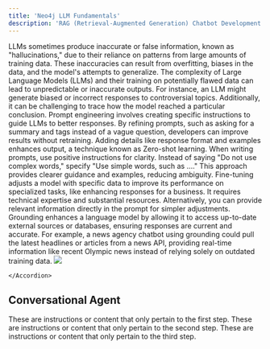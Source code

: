 ```yaml
---
title: 'Neo4j LLM Fundamentals'
description: 'RAG (Retrieval-Augmented Generation) Chatbot Development'
---
```


<AccordionGroup>
<Accordion title="Avoiding Hallucination" icon="alien-8bit">
<Warning>LLMs sometimes produce inaccurate or false information, known as "hallucinations," due to their reliance on patterns from large amounts of training data. These inaccuracies can result from overfitting, biases in the data, and the model's attempts to generalize.</Warning>
 <Warning>The complexity of Large Language Models (LLMs) and their training on potentially flawed data can lead to unpredictable or inaccurate outputs. For instance, an LLM might generate biased or incorrect responses to controversial topics. Additionally, it can be challenging to trace how the model reached a particular conclusion.</Warning>
 </Accordion>
 <Accordion title="Prompt Engineering" icon="alien-8bit">
 <Warning>Prompt engineering involves creating specific instructions to guide LLMs to better responses. By refining prompts, such as asking for a summary and tags instead of a vague question, developers can improve results without retraining. Adding details like response format and examples enhances output, a technique known as Zero-shot learning.</Warning>
 <Warning>When writing prompts, use positive instructions for clarity. Instead of saying "Do not use complex words," specify "Use simple words, such as …​." This approach provides clearer guidance and examples, reducing ambiguity.</Warning>
  </Accordion>
  <Accordion title="Fine-Tuning" icon="alien-8bit">
  <Warning>Fine-tuning adjusts a model with specific data to improve its performance on specialized tasks, like enhancing responses for a business. It requires technical expertise and substantial resources. Alternatively, you can provide relevant information directly in the prompt for simpler adjustments.</Warning>
  </Accordion>
  <Accordion title="Grounding" icon="alien-8bit">
  <Warning>Grounding enhances a language model by allowing it to access up-to-date external sources or databases, ensuring responses are current and accurate. For example, a news agency chatbot using grounding could pull the latest headlines or articles from a news API, providing real-time information like recent Olympic news instead of relying solely on outdated training data.</Warning>
  <Frame caption="Articles from a news API, providing real-time information like recent Olympic news">
  <img src="/images/llm-news-agency.svg" />
</Frame>

    </Accordion>
</AccordionGroup>



## Conversational Agent
<Steps>
  <Step title="First Step">
    These are instructions or content that only pertain to the first step.
  </Step>
  <Step title="Second Step">
    These are instructions or content that only pertain to the second step.
  </Step>
  <Step title="Third Step">
    These are instructions or content that only pertain to the third step.
  </Step>
</Steps>